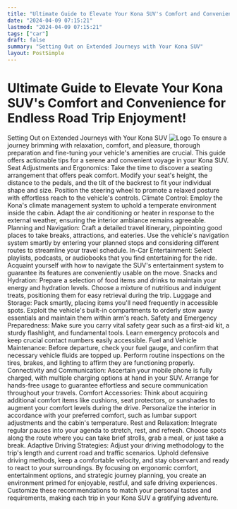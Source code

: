 ```yaml
---
title: "Ultimate Guide to Elevate Your Kona SUV's Comfort and Convenience for Endless Road Trip Enjoyment!"
date: "2024-04-09 07:15:21"
lastmod: "2024-04-09 07:15:21"
tags: ["car"]
draft: false
summary: "Setting Out on Extended Journeys with Your Kona SUV"
layout: PostSimple
---
```

# Ultimate Guide to Elevate Your Kona SUV's Comfort and Convenience for Endless Road Trip Enjoyment!
Setting Out on Extended Journeys with Your Kona SUV
<img alt="Logo" class="lazyImg" data-src="https://cdn.seniorsselection.com/src_image/68bbc498bf5373a51a2594ffa0547b51.webp" src="/statics/image/loading.webp"/>
To ensure a journey brimming with relaxation, comfort, and pleasure, thorough preparation and fine-tuning your vehicle's amenities are crucial. This guide offers actionable tips for a serene and convenient voyage in your Kona SUV.
Seat Adjustments and Ergonomics:
Take the time to discover a seating arrangement that offers peak comfort. Modify your seat's height, the distance to the pedals, and the tilt of the backrest to fit your individual shape and size. Position the steering wheel to promote a relaxed posture with effortless reach to the vehicle's controls.
Climate Control:
Employ the Kona's climate management system to uphold a temperate environment inside the cabin. Adapt the air conditioning or heater in response to the external weather, ensuring the interior ambiance remains agreeable.
Planning and Navigation:
Craft a detailed travel itinerary, pinpointing good places to take breaks, attractions, and eateries. Use the vehicle's navigation system smartly by entering your planned stops and considering different routes to streamline your travel schedule.
In-Car Entertainment:
Select playlists, podcasts, or audiobooks that you find entertaining for the ride. Acquaint yourself with how to navigate the SUV's entertainment system to guarantee its features are conveniently usable on the move.
Snacks and Hydration:
Prepare a selection of food items and drinks to maintain your energy and hydration levels. Choose a mixture of nutritious and indulgent treats, positioning them for easy retrieval during the trip.
Luggage and Storage:
Pack smartly, placing items you'll need frequently in accessible spots. Exploit the vehicle's built-in compartments to orderly stow away essentials and maintain them within arm's reach.
Safety and Emergency Preparedness:
Make sure you carry vital safety gear such as a first-aid kit, a sturdy flashlight, and fundamental tools. Learn emergency protocols and keep crucial contact numbers easily accessible.
Fuel and Vehicle Maintenance:
Before departure, check your fuel gauge, and confirm that necessary vehicle fluids are topped up. Perform routine inspections on the tires, brakes, and lighting to affirm they are functioning properly.
Connectivity and Communication:
Ascertain your mobile phone is fully charged, with multiple charging options at hand in your SUV. Arrange for hands-free usage to guarantee effortless and secure communication throughout your travels.
Comfort Accessories:
Think about acquiring additional comfort items like cushions, seat protectors, or sunshades to augment your comfort levels during the drive. Personalize the interior in accordance with your preferred comfort, such as lumbar support adjustments and the cabin's temperature.
Rest and Relaxation:
Integrate regular pauses into your agenda to stretch, rest, and refresh. Choose spots along the route where you can take brief strolls, grab a meal, or just take a break.
Adaptive Driving Strategies:
Adjust your driving methodology to the trip's length and current road and traffic scenarios. Uphold defensive driving methods, keep a comfortable velocity, and stay observant and ready to react to your surroundings.
By focusing on ergonomic comfort, entertainment options, and strategic journey planning, you create an environment primed for enjoyable, restful, and safe driving experiences. Customize these recommendations to match your personal tastes and requirements, making each trip in your Kona SUV a gratifying adventure.
        